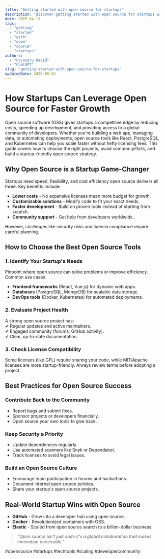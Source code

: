 ```yaml
---
title: "Getting started with open source for startups"
description: "Discover getting started with open source for startups with this in-depth guide, providing actionable insights and practical tips to boost your knowledge and results."
date: 2025-04-11
tags:
  - "getting"
  - "started"
  - "with"
  - "open"
  - "source"
  - "startups"
authors:
  - "Cojocaru David"
  - "ChatGPT"
slug: "getting-started-with-open-source-for-startups"
updatedDate: 2025-05-02
---
```


# How Startups Can Leverage Open Source for Faster Growth  

Open source software (OSS) gives startups a competitive edge by reducing costs, speeding up development, and providing access to a global community of developers. Whether you're building a web app, managing data, or automating deployments, open source tools like React, PostgreSQL, and Kubernetes can help you scale faster without hefty licensing fees. This guide covers how to choose the right projects, avoid common pitfalls, and build a startup-friendly open source strategy.  

## Why Open Source is a Startup Game-Changer  

Startups need speed, flexibility, and cost efficiency open source delivers all three. Key benefits include:  

- **Lower costs** - No expensive licenses mean more budget for growth.  
- **Customizable solutions** - Modify code to fit your exact needs.  
- **Faster development** - Build on proven tools instead of starting from scratch.  
- **Community support** - Get help from developers worldwide.  

However, challenges like security risks and license compliance require careful planning.  

## How to Choose the Best Open Source Tools  

### 1. Identify Your Startup's Needs  

Pinpoint where open source can solve problems or improve efficiency. Common use cases:  

- **Frontend frameworks** (React, Vue.js) for dynamic web apps.  
- **Databases** (PostgreSQL, MongoDB) for scalable data storage.  
- **DevOps tools** (Docker, Kubernetes) for automated deployments.  

### 2. Evaluate Project Health  

A strong open source project has:  
✔ Regular updates and active maintainers.  
✔ Engaged community (forums, GitHub activity).  
✔ Clear, up-to-date documentation.  

### 3. Check License Compatibility  

Some licenses (like GPL) require sharing your code, while MIT/Apache licenses are more startup-friendly. Always review terms before adopting a project.  

## Best Practices for Open Source Success  

### Contribute Back to the Community  

- Report bugs and submit fixes.  
- Sponsor projects or developers financially.  
- Open source your own tools to give back.  

### Keep Security a Priority  

- Update dependencies regularly.  
- Use automated scanners like Snyk or Dependabot.  
- Track licenses to avoid legal issues.  

### Build an Open Source Culture  

- Encourage team participation in forums and hackathons.  
- Document internal open source policies.  
- Share your startup's open source projects.  

## Real-World Startup Wins with Open Source  

- **GitHub** - Grew into a developer hub using open source.  
- **Docker** - Revolutionized containers with OSS.  
- **Elastic** - Scaled from open source search to a billion-dollar business.  

> _"Open source isn't just code it's a global collaboration that makes innovation accessible."_  

#opensource #startups #techtools #scaling #developercommunity